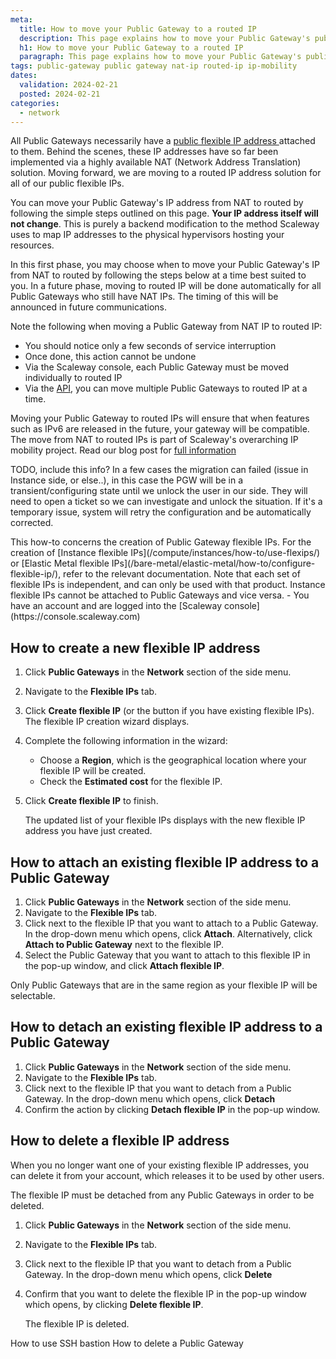 ```yaml
---
meta:
  title: How to move your Public Gateway to a routed IP
  description: This page explains how to move your Public Gateway's public (flexible) IP address from a legacy NAT IP, to a routed IP, compatible with Scaleway's IP mobility project and features.
  h1: How to move your Public Gateway to a routed IP
  paragraph: This page explains how to move your Public Gateway's public (flexible) IP address from a legacy NAT IP, to a routed IP, compatible with Scaleway's IP mobility project and features.
tags: public-gateway public gateway nat-ip routed-ip ip-mobility
dates:
  validation: 2024-02-21
  posted: 2024-02-21
categories:
  - network
---
```


All Public Gateways necessarily have a [public flexible IP address ](/network/public-gateways/concepts/#flexible-ip) attached to them. Behind the scenes, these IP addresses have so far been implemented via a highly available NAT (Network Address Translation) solution. Moving forward, we are moving to a routed IP address solution for all of our public flexible IPs.

You can move your Public Gateway's IP address from NAT to routed by following the simple steps outlined on this page. **Your IP address itself will not change**. This is purely a backend modification to the method Scaleway uses to map IP addresses to the physical hypervisors hosting your resources.

In this first phase, you may choose when to move your Public Gateway's IP from NAT to routed by following the steps below at a time best suited to you. In a future phase, moving to routed IP will be done automatically for all Public Gateways who still have NAT IPs. The timing of this will be announced in future communications.

Note the following when moving a Public Gateway from NAT IP to routed IP:
- You should notice only a few seconds of service interruption
- Once done, this action cannot be undone
- Via the Scaleway console, each Public Gateway must be moved individually to routed IP
- Via the [API](https://www.scaleway.com/en/developers/api/vpc/), you can move multiple Public Gateways to routed IP at a time.

Moving your Public Gateway to routed IPs will ensure that when features such as IPv6 are released in the future, your gateway will be compatible. The move from NAT to routed IPs is part of Scaleway's overarching IP mobility project. Read our blog post for [full information](https://www.scaleway.com/en/blog/ip-mobility-removing-nat/)

TODO, include this info?
In a few cases the migration can failed (issue in Instance side, or else..), in this case the PGW will be in a transient/configuring state until we unlock the user in our side. They will need to open a ticket so we can investigate and unlock the situation. If it's a temporary issue, system will retry the configuration and be automatically corrected.

<Macro id="iam-requirements" />

<Message type="important">
  This how-to concerns the creation of Public Gateway flexible IPs. For the creation of [Instance flexible IPs](/compute/instances/how-to/use-flexips/) or [Elastic Metal flexible IPs](/bare-metal/elastic-metal/how-to/configure-flexible-ip/), refer to the relevant documentation. Note that each set of flexible IPs is independent, and can only be used with that product. Instance flexible IPs cannot be attached to Public Gateways and vice versa.
</Message>

<Message type="requirement">
  - You have an account and are logged into the [Scaleway console](https://console.scaleway.com)
</Message>

<Macro id="flexible-ip" />

## How to create a new flexible IP address

1. Click **Public Gateways** in the **Network** section of the side menu.
2. Navigate to the **Flexible IPs** tab.
3. Click **Create flexible IP** (or the <Icon name="plus" /> button if you have existing flexible IPs). The flexible IP creation wizard displays.
4. Complete the following information in the wizard:
    - Choose a **Region**, which is the geographical location where your flexible IP will be created.
    - Check the **Estimated cost** for the flexible IP.
5. Click **Create flexible IP** to finish.

    The updated list of your flexible IPs displays with the new flexible IP address you have just created.

## How to attach an existing flexible IP address to a Public Gateway

1. Click **Public Gateways** in the **Network** section of the side menu.
2. Navigate to the **Flexible IPs** tab.
3. Click <Icon name="more"/> next to the flexible IP that you want to attach to a Public Gateway. In the drop-down menu which opens, click **Attach**. Alternatively, click **Attach to Public Gateway** next to the flexible IP.
    <Lightbox src="scaleway-attach-flexip-gw.webp" alt="" />
4. Select the Public Gateway that you want to attach to this flexible IP in the pop-up window, and click **Attach flexible IP**. 
    <Lightbox src="scaleway-attach-flexip-gw2.webp" alt="" />

<Message type="note">
  Only Public Gateways that are in the same region as your flexible IP will be selectable.
</Message>

## How to detach an existing flexible IP address to a Public Gateway

1. Click **Public Gateways** in the **Network** section of the side menu.
2. Navigate to the **Flexible IPs** tab.
3. Click <Icon name="more"/> next to the flexible IP that you want to detach from a Public Gateway. In the drop-down menu which opens, click **Detach**
4. Confirm the action by clicking **Detach flexible IP** in the pop-up window. 

## How to delete a flexible IP address

When you no longer want one of your existing flexible IP addresses, you can delete it from your account, which releases it to be used by other users.

<Message type="important">
  The flexible IP must be detached from any Public Gateways in order to be deleted.
</Message>

1. Click **Public Gateways** in the **Network** section of the side menu.
2. Navigate to the **Flexible IPs** tab.
3. Click <Icon name="more"/> next to the flexible IP that you want to detach from a Public Gateway. In the drop-down menu which opens, click **Delete**
4. Confirm that you want to delete the flexible IP in the pop-up window which opens, by clicking **Delete flexible IP**.

    The flexible IP is deleted.


<Navigation title="See also">
  <PreviousButton to="/network/public-gateways/how-to/use-ssh-bastion/">How to use SSH bastion</PreviousButton>
  <NextButton to="/network/public-gateways/how-to/delete-a-public-gateway/">How to delete a Public Gateway</NextButton>
</Navigation>
